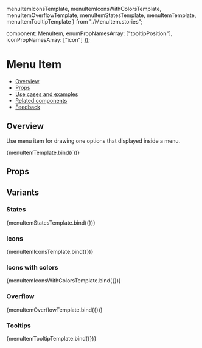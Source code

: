   menuItemIconsTemplate,
  menuItemIconsWithColorsTemplate,
  menuItemOverflowTemplate,
  menuItemStatesTemplate,
  menuItemTemplate,
  menuItemTooltipTemplate
} from "./MenuItem.stories";

  component: MenuItem,
  enumPropNamesArray: ["tooltipPosition"],
  iconPropNamesArray: ["icon"]
});

<Meta
  title="Navigation/Menu/MenuItem"
  component={MenuItem}
  argTypes={metaSettings.argTypes}
  decorators={metaSettings.decorators}
/>

<!--- Component documentation -->

# Menu Item

- [Overview](#overview)
- [Props](#props)
- [Use cases and examples](#use-cases-and-examples)
- [Related components](#related-components)
- [Feedback](#feedback)

## Overview

Use menu item for drawing one options that displayed inside a menu.

<Canvas>
  <Story name="Overview" args={{ title: "Menu item" }}>
    {menuItemTemplate.bind({})}
  </Story>
</Canvas>

## Props

<ArgsTable story="Overview" />

## Variants

### States

<Canvas>
  <Story name="States">{menuItemStatesTemplate.bind({})}</Story>
</Canvas>

### Icons

<Canvas>
  <Story name="Icons">{menuItemIconsTemplate.bind({})}</Story>
</Canvas>

### Icons with colors

<Canvas>
  <Story name="Icons with colors">{menuItemIconsWithColorsTemplate.bind({})}</Story>
</Canvas>

### Overflow

<Canvas>
  <Story name="Overflow">{menuItemOverflowTemplate.bind({})}</Story>
</Canvas>

### Tooltips

<Canvas>
  <Story name="Tooltip">{menuItemTooltipTemplate.bind({})}</Story>
</Canvas>
